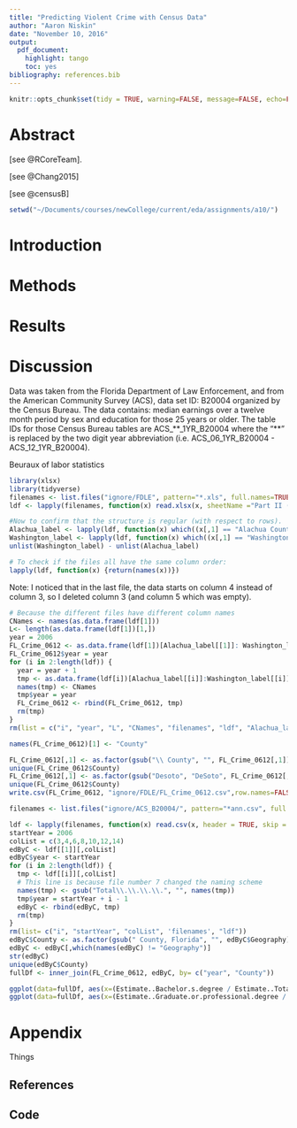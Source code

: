```yaml
---
title: "Predicting Violent Crime with Census Data"
author: "Aaron Niskin"
date: "November 10, 2016"
output:
  pdf_document:
    highlight: tango
    toc: yes
bibliography: references.bib
---
```


```r
knitr::opts_chunk$set(tidy = TRUE, warning=FALSE, message=FALSE, echo=FALSE, results='hide')
```

# Abstract
[see @RCoreTeam].

[see @Chang2015]

[see @censusB]

```r
setwd("~/Documents/courses/newCollege/current/eda/assignments/a10/")
```

# Introduction

# Methods

# Results

# Discussion

Data was taken from the Florida Department of Law Enforcement, and from the American Community Survey (ACS), data set ID: B20004 organized by the Census Bureau. The data contains: median earnings over a twelve month period by sex and education for those 25 years or older. The table IDs for those Census Bureau tables are ACS_**_1YR_B20004 where the "**" is replaced by the two digit year abbreviation (i.e. ACS_06_1YR_B20004 - ACS_12_1YR_B20004).

Beuraux of labor statistics

```r
library(xlsx)
library(tidyverse)
filenames <- list.files("ignore/FDLE", pattern="*.xls", full.names=TRUE)
ldf <- lapply(filenames, function(x) read.xlsx(x, sheetName ="Part II (1)", startRow=3))

#Now to confirm that the structure is regular (with respect to rows).
Alachua_label <- lapply(ldf, function(x) which((x[,1] == "Alachua County") | (x[,1] =="Alachua") ))
Washington_label <- lapply(ldf, function(x) which((x[,1] == "Washington County") | (x[,1] == "Washington") ))
unlist(Washington_label) - unlist(Alachua_label)
```

```r
# To check if the files all have the same column order:
lapply(ldf, function(x) {return(names(x))})
```

Note: I noticed that in the last file, the data starts on column 4 instead of column 3, so I deleted column 3 (and column 5 which was empty).

```r
# Because the different files have different column names
CNames <- names(as.data.frame(ldf[1]))
L<- length(as.data.frame(ldf[1])[1,])
year = 2006
FL_Crime_0612 <- as.data.frame(ldf[1])[Alachua_label[[1]]: Washington_label[[1]],]
FL_Crime_0612$year = year
for (i in 2:length(ldf)) {
  year = year + 1
  tmp <- as.data.frame(ldf[i])[Alachua_label[[i]]:Washington_label[[i]],1:L]
  names(tmp) <- CNames
  tmp$year = year
  FL_Crime_0612 <- rbind(FL_Crime_0612, tmp)
  rm(tmp)
}
rm(list = c("i", "year", "L", "CNames", "filenames", "ldf", "Alachua_label", "Washington_label"))

names(FL_Crime_0612)[1] <- "County"
```

```r
FL_Crime_0612[,1] <- as.factor(gsub("\\ County", "", FL_Crime_0612[,1]))
unique(FL_Crime_0612$County)
FL_Crime_0612[,1] <- as.factor(gsub("Desoto", "DeSoto", FL_Crime_0612[,1]))
unique(FL_Crime_0612$County)
write.csv(FL_Crime_0612, "ignore/FDLE/FL_Crime_0612.csv",row.names=FALSE)
```

```r
filenames <- list.files("ignore/ACS_B20004/", pattern="*ann.csv", full.names=TRUE)

ldf <- lapply(filenames, function(x) read.csv(x, header = TRUE, skip = 1, na.strings = c("-", "***", "*****", "N", "(X)"), stringsAsFactors = FALSE))
startYear = 2006
colList = c(3,4,6,8,10,12,14)
edByC <- ldf[[1]][,colList]
edByC$year <- startYear
for (i in 2:length(ldf)) {
  tmp <- ldf[[i]][,colList]
  # This line is because file number 7 changed the naming scheme
  names(tmp) <- gsub("Total\\.\\.\\.\\.", "", names(tmp))
  tmp$year = startYear + i - 1
  edByC <- rbind(edByC, tmp)
  rm(tmp)
}
rm(list= c("i", "startYear", "colList", 'filenames', "ldf"))
edByC$County <- as.factor(gsub(" County, Florida", "", edByC$Geography))
edByC <- edByC[,which(names(edByC) != "Geography")]
str(edByC)
unique(edByC$County)
fullDf <- inner_join(FL_Crime_0612, edByC, by= c("year", "County"))
```

```r
ggplot(data=fullDf, aes(x=(Estimate..Bachelor.s.degree / Estimate..Total.), y=(Kidnap..Abduction + Simple.Assault))) + geom_point()
ggplot(data=fullDf, aes(x=(Estimate..Graduate.or.professional.degree / Estimate..Total.), y=Kidnap..Abduction + Simple.Assault)) + geom_point() + facet_grid(year ~ .)
```


# Appendix
Things

## References

## Code